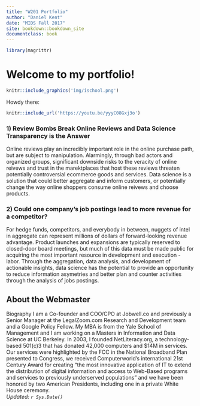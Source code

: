 ```yaml
---
title: "W201 Portfolio"
author: "Daniel Kent"
date: "MIDS Fall 2017"
site: bookdown::bookdown_site
documentclass: book
---
```


<!-- This won't be displayed but it will initialize your R session. Add any R libraries you need here. -->
```r
library(magrittr)
```


# Welcome to my portfolio!

<!-- You can include images saved within your repo... -->
```r
knitr::include_graphics('img/ischool.png')
```
Howdy there:

<!-- Below this line is just examples of how you can embed video from Google Drive. First you have to enable sharing, then just get the object ID which is that long string between d/ and /preview and will also be appended to any sharing link you generate for your video. -->
<p>
```r
knitr::include_url('https://youtu.be/yyyC08Gxj3o')
```

### 1) Review Bombs Break Online Reviews and Data Science Transparency is the Answer

Online reviews play an incredibly important role in the online purchase path, but are subject to manipulation.  Alarmingly, through bad actors and organized groups, significant downside risks to the veracity of online reivews and trust in the marektplaces that host these reviews threaten potentially controversial ecommerce goods and services.  Data science is a solution that could better aggregate and inform customers, or potentially change the way online shoppers consume online reivews and choose products.  

### 2) Could one company’s job postings lead to more revenue for a competitor?

For hedge funds, competitors, and everybody in between, nuggets of intel in aggregate can represent millions of dollars of forward-looking revenue advantage.  Product launches and expansions are typically reserved to closed-door board meetings, but much of this data must be made public for acquiring the most important resource in development and execution - labor.  Through the aggregation, data analysis, and development of actionable insights, data science has the potential to provide an opportunity to reduce information asymetries and better plan and counter activities through the analysis of jobs postings.  

## About the Webmaster

Biography
I am a Co-founder and COO/CPO at Jobwell.co and previously a Senior Manager at the LegalZoom.com Research and Development team and a Google Policy Fellow.  My MBA is from the Yale School of Management and I am working on a Masters in Information and Data Science at UC Berkeley. In 2003, I founded NetLiteracy.org, a technology-based 501(c)3 that has donated 42,000 computers and $14M in services. Our services were highlighted by the FCC in the National Broadband Plan presented to Congress, we received Computerworld's international 21st Century Award for creating "the most innovative application of IT to extend the distribution of digital information and access to Web-Based programs and services to previously underserved populations" and we have been honored by two American Presidents, including one in a private White House ceremony.      
*Updated: `r Sys.Date()`*
